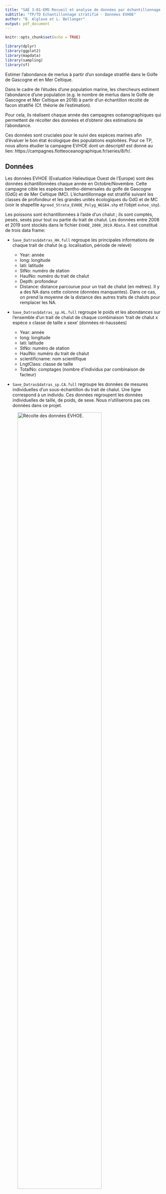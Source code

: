 ```yaml
---
title: "SAÉ 3-01-EMS Recueil et analyse de données par échantillonnage ou plan d'expérience"
subtitle: "TP/TD Echantillonnage stratifié - Données EVHOE"
author: "B. Alglave et L. Bellanger"
output: pdf_document
---
```


```r
knitr::opts_chunk$set(echo = TRUE)

library(dplyr)
library(ggplot2)
library(mapdata)
library(sampling)
library(sf)

```

\underline{\textbf{Objectif du TD/TP:}} Estimer l'abondance de merlus à partir d'un sondage stratifié dans le Golfe de Gascogne et en Mer Celtique.

Dans le cadre de l'études d'une population marine, les chercheurs estiment l'abondance d'une population (e.g. le nombre de merlus dans le Golfe de Gascogne et Mer Celtique en 2018) à partir d'un échantillon récolté de facon stratifié (Cf. théorie de l'estimation).

Pour cela, ils réalisent chaque année des campagnes océanographiques qui permettent de récolter des données et d'obtenir des estimations de l'abondance.

Ces données sont cruciales pour le suivi des espèces marines afin d'évaluer le bon état écologique des populations exploitées. Pour ce TP, nous allons étudier la campagne EVHOE dont un déscriptif est donné au lien: https://campagnes.flotteoceanographique.fr/series/8/fr/.

## Données

Les données EVHOE (Evaluation Halieutique Ouest de l'Europe) sont des données échantillonnées chaque année en Octobre/Novembre. Cette campagne cible les espèces bentho-démersales du golfe de Gascogne (GdG) et de Mer Celtique (MC). L'échantillonnage est stratifié suivant les classes de profondeur et les grandes unités écologiques du GdG et de MC (voir le shapefile `Agreed_Strata_EVHOE_Polyg_WGS84.shp` et l'objet `evhoe_shp`).

Les poissons sont échantillonnées à l'aide d'un chalut ; ils sont comptés, pesés, sexés pour tout ou partie du trait de chalut. Les données entre 2008 et 2019 sont stockés dans le fichier `EVHOE_2008_2019.RData`. Il est constitué de trois data frame:

- `Save_Datras$datras_HH.full` regroupe les principales informations de chaque trait de chalut (e.g. localisation, période de relevé)

  - Year: année
  - long: longitude
  - lati: latitude
  - StNo: numéro de station
  - HaulNo: numéro du trait de chalut
  - Depth: profondeur
  - Distance: distance parcourue pour un trait de chalut (en métres). Il y a des NA dans cette colonne (données manquantes). Dans ce cas, on prend la moyenne de la distance des autres traits de chaluts pour remplacer les NA.

- `Save_Datras$datras_sp.HL.full` regroupe le poids et les abondances sur l'ensemble d'un trait de chalut de chaque combinaison 'trait de chalut x espèce x classe de taille x sexe' (données ré-haussées)

  - Year: année
  - long: longitude
  - lati: latitude
  - StNo: numéro de station
  - HaulNo: numéro du trait de chalut
  - scientificname: nom scientifique
  - LngtClass: classe de taille
  - TotalNo: comptages (nombre d'individus par combinaison de facteur)

- `Save_Datras$datras_sp.CA.full` regroupe les données de mesures individuelles d'un sous-échantillon du trait de chalut. Une ligne correspond à un individu. Ces données regroupent les données individuelles de taille, de poids, de sexe. Nous n'utiliserons pas ces données dans ce projet.

![Récolte des données EVHOE.](images/evhoe.png){#id .class width=80%}


## Chargement des données

```r

# Charger les données EVHOE et les strates de la campagne
load("data/EVHOE_2008_2019.RData")
evhoe_shp <- st_read("data/STRATES/Agreed_Strata_EVHOE_Polyg_WGS84.shp") %>% 
  dplyr::select(STRATE)
evhoe_shp$area_strata <- as.numeric(st_area(evhoe_shp)) # calcul de l'aire de chaque strate (en m²)

# Regrouper les strates constituées de plusieurs polygones (Cn2)
evhoe_shp <- evhoe_shp %>% 
  group_by(STRATE) %>% 
  summarise(area_strata = sum(area_strata))

# Tracé de côte
mapBase <- map("worldHires", fill = T, plot = F)
mapBase <- st_as_sf(mapBase) %>% filter(ID %in% c("France","Spain","UK","Ireland"))

# Espèce pour l'analyse
species <- "Merluccius_merluccius"

```

## Aire géographique et strates de la campagne

```r

xlims <- c(-12,0)
ylims <- c(42,52)

Strata_plot <- ggplot(evhoe_shp)+
  geom_sf(aes(fill=STRATE))+
  geom_sf(data=mapBase)+
  coord_sf(xlim = xlims, ylim = ylims, expand = FALSE)+
  theme_bw()+
  theme(axis.text.x = element_text(angle = 90),
        plot.title = element_text(hjust = 0.5,face = "bold",size=14),
        panel.spacing.x = unit(4, "mm"))+
  ylab("")+xlab("")

```


```r

plot(Strata_plot)

```


## Données de traits de chaluts

```r
# Pour le calcul de la taille de l'échantillon:
# --> l'ouverture du chalut est de 10 m
# l'aire balayé par le chalut correspond 
# à la distance parcourue (Distance) x l'ouverture du chalut (10m)
Haul_df <- Save_Datras$datras_HH.full %>%
  dplyr::select(Year,long,lati,StNo,HaulNo,Depth,Distance) %>% 
  mutate(Area_swept = Distance * 10) # aire chalutée par chaque trait de chalut
Haul_df$Area_swept[which(is.na(Haul_df$Area_swept))] <- mean(Haul_df$Area_swept,na.rm = T)

year_vec <- unique(Haul_df$Year)
year_vec <- year_vec[order(year_vec)]
n_year <- length(year_vec)

# Converti en sf et jointure avec le shapefile EVHOE
Haul_sf <- st_as_sf(Haul_df,coords=c("long","lati"),crs = st_crs(evhoe_shp))
Haul_sf_2 <- st_intersection(Haul_sf,evhoe_shp)

# Plot des points échantillonnés
Haul_plot <- ggplot(Haul_sf_2)+
  geom_sf(aes(col=STRATE))+
  geom_sf(data=mapBase)+
  coord_sf(xlim = xlims, ylim = ylims, expand = FALSE)+
  theme_bw()+
  theme(axis.text.x = element_text(angle = 90),
        plot.title = element_text(hjust = 0.5,face = "bold",size=14),
        panel.spacing.x = unit(4, "mm"))+
  ylab("")+xlab("")

```

```r

plot(Haul_plot)

```

\newpage

## Données de captures

```r

# Niveau d'aggrégation --> trait de chalut, espèce, classe de taille, sexe
Catch_df <- Save_Datras$datras_sp.HL.full %>%
  dplyr::select(Year,long,lati,StNo,HaulNo,scientificname,LngtClass,TotalNo) %>% 
  group_by(Year,long,lati,StNo,HaulNo,scientificname) %>%
  dplyr::summarise(TotalNo = sum(TotalNo))

# Pivoter le tableau de données pour avoir les espèces en colonne
Catch_df_2 <- full_join(Catch_df,Haul_df) %>%
  mutate(haul_id = paste0(StNo,"-",HaulNo,"-",Year)) %>% 
  tidyr::pivot_wider(names_from = scientificname,values_from = TotalNo)

# Joindre avec le shapefile EVHOE
Catch_sf_2 <- st_as_sf(Catch_df_2,
                       coords = c("long","lati"),
                       crs=st_crs(evhoe_shp)) %>% 
  st_intersection(evhoe_shp)

# Filtrer sur les espèces
Catch_sf_3 <- Catch_sf_2 %>% 
  select_at(vars(Year,StNo,HaulNo,STRATE,area_strata,Area_swept,contains(species)))
colnames(Catch_sf_3)[which(colnames(Catch_sf_3) == species)] <- "TotalNo"
Catch_sf_3$TotalNo[which(is.na(Catch_sf_3$TotalNo))] <- 0

# Plot
Evhoe_plot <- ggplot(Catch_sf_3)+
  geom_sf(aes(col=TotalNo))+
  scale_color_distiller(palette="Spectral",trans = 'log10')+
  facet_wrap(.~Year)+
  geom_sf(data=mapBase)+
  coord_sf(xlim = xlims, ylim = ylims, expand = FALSE)+
  theme_bw()+
  theme(axis.text.x = element_text(angle = 90),
        plot.title = element_text(hjust = 0.5,face = "bold",size=14),
        panel.spacing.x = unit(4, "mm"))+
  ggtitle("Données de captures (en effectif)")+
  ylab("")+xlab("")

```

```r

plot(Evhoe_plot)

```

\newpage

## Définition de la population statistique étudiée, les individus statistiques et la variable étudiée.

De facon simple, il faut considérer que le **domaine d'étude** (= la "population statistique") est le Golfe de Gascogne/Mer Celtique (GdG/MC). 

Sur ce domaine, les scientifiques réalisent des relevés en certains points géographiques (= trait de chalut). 

Les **unités statistiques** de l'étude statistique sont les traits de chalut (dit autrement des points géographiques échantillonnés dans le GdG/MC).

L'**échantillon** est donc constitué de l'ensemble des traits de chaluts qui ont été échantillonnés suivant un plan d'échantillonnage stratifié à allocation proportionnelle (i.e. nombre d'échantillon dans chaque strate est proportionnelle à l'aire de chaque strate). La stratification est basée sur les classes de profondeur et les grandes zones géographiques du GdG/MC. La **taille de l'échantillon** ($n$) correspond à la surface chalutée (`Swept_area`).

La **taille de la population** ($N$) correspond à l'ensemble des traits de chaluts possible soit l'ensemble du domaine d'étude.

**Attention**: le nombre de merlus ne sont pas les individus statistiques !

Pour chaque trait de chalut on observe un effectif de merlu. Le nombre de merlu observé pour un trait de chalut est la **variable d'intérêt** ($y$).

Le paramètre d'intérêt ($t_y$) est le nombre total de merlu sur le domaine d'étude.

A partir de la variable d'intérêt, on peut formuler un estimateur de $t_y$ noté $\hat t_y$ et calculer l'estimations.

Attention à bien différencier la population de merlu et la population statistique qui est ici étudiée (l'ensemble du GdG/MC dans lequel on échantillonne un ensemble de localisation = les traits de chaluts).


## Questions

- Faire une analyse exploratoire des données (e.g. résumés statistiques de la variable étudiée, nombre de strate, représentation graphique de la variable étudiée) et comprendre le lien entre les jeux de données. Y a-t-il des données manquantes dans les data frames `Haul_df` et `Catch_df` ? Si oui, comment sont-elles imputées ?

- Redonner l'expression d'un estimateur stratifié et sa variance pour le total ($\hat t_y$). Faire le lien entre les notations de l'estimateur et les données du TP (par exemple à quoi correspondent $n_h$, $Y_i$, $h$ dans le cas d'application?).

\textit{\underline{Indications:}} La taille de l'échantillon pour une strate $h$ correspond à la surface chalutée dans la strate donnée (`Area_swept`). Pour la taille d'une strate $h$ ($N_h$), on prendra la surface de la strate (variable `area_strata` dans le shapefile `evhoe_shp` et le data frame `Haul_sf_2`).

- Ci-dessous l'abondance du merlu estimé pour l'année 2012 à l'aide des fonctions `HTstrata` et `varest`. En vous basant sur ces codes, estimer l'abondance de merlu pour chaque année. Représenter sur la même figure les estimations annuelles d'abondance et les intervalles de confiance associés.

\textit{\underline{Indications:}} Pour chaque année, calculer une estimation de l'abondance et calculer l'écart-type associé avec les fonctions `HTstrata` et `varest` (Cf. TD/TP sampling). Les représenter simultanément sur le même graphique.

```r

Catch_sf_i <- Catch_sf_3 %>% 
  filter(Year == 2012)

samp_per_strata <- Catch_sf_i %>% 
  data.frame() %>% 
  dplyr::select(-geometry) %>% 
  group_by(Year,STRATE) %>% 
  summarise(Area_swept_strata = sum(Area_swept))

Catch_sf_i2 <- inner_join(Catch_sf_i,samp_per_strata)

Est_Ab <- HTstrata(y = Catch_sf_i2$TotalNo,
                   pik = Catch_sf_i2$Area_swept_strata / (Catch_sf_i2$area_strata),
                   strata = as.numeric(factor(Catch_sf_i2$STRATE)))

Var_Est_Ab <- varest(Ys=Catch_sf_i2$TotalNo,
                     pik=as.numeric(Catch_sf_i2$Area_swept_strata / (Catch_sf_i2$area_strata)))

## Estimation du total de l'abondance
Est_Ab

## Ecart type associé
sqrt(Var_Est_Ab)

## Coefficient de variation
sqrt(Var_Est_Ab) / Est_Ab

```


- Evaluer l'impact de la stratification sur l'estimation de l'abondance du merlu.

\textit{\underline{Indications:}} regrouper les strates suivant leur zone géographique \textit{i.e.} les strates doivent être regroupées suivant leur deux premières lettres (Cc, Cn, Cs, Gn, Gs). Calculer des estimations de l'abondance par année pour cette nouvelle stratification et comparer aux estimations précédentes. Pour regrouper les strates sous R, il est possible d'utiliser le package `stringr` (package d'opération sur les chaines de caractères).